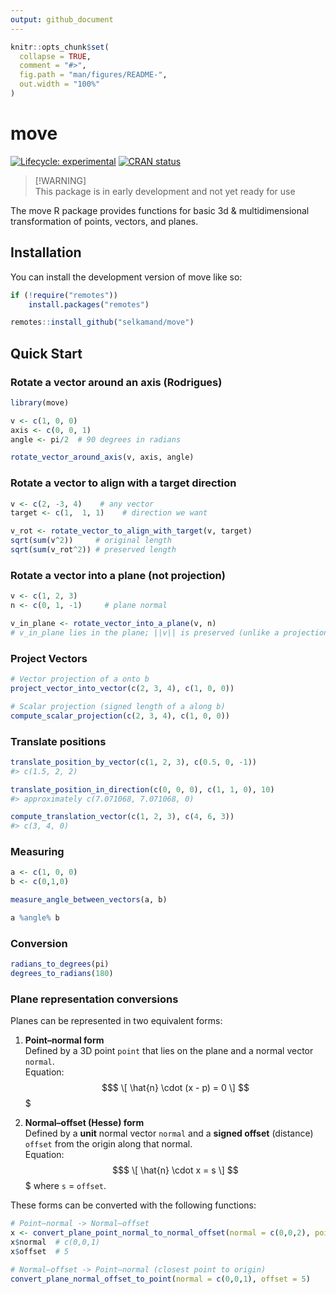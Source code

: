 ```yaml
---
output: github_document
---
```


<!-- README.md is generated from README.Rmd. Please edit that file -->

```r
knitr::opts_chunk$set(
  collapse = TRUE,
  comment = "#>",
  fig.path = "man/figures/README-",
  out.width = "100%"
)
```

# move

<!-- badges: start -->
[![Lifecycle: experimental](https://img.shields.io/badge/lifecycle-experimental-orange.svg)](https://lifecycle.r-lib.org/articles/stages.html#experimental)
[![CRAN status](https://www.r-pkg.org/badges/version/move)](https://CRAN.R-project.org/package=move)
<!-- badges: end -->

> [!WARNING]  
> This package is in early development and not yet ready for use

The move R package provides functions for basic 3d & multidimensional transformation of points, vectors, and planes.

## Installation

You can install the development version of move like so:

``` r
if (!require("remotes"))
    install.packages("remotes")

remotes::install_github("selkamand/move")
```

## Quick Start

### Rotate a vector around an axis (Rodrigues)

```r
library(move)

v <- c(1, 0, 0)
axis <- c(0, 0, 1)
angle <- pi/2  # 90 degrees in radians

rotate_vector_around_axis(v, axis, angle)
```

### Rotate a vector to align with a target direction

```r
v <- c(2, -3, 4)    # any vector
target <- c(1,  1, 1)    # direction we want

v_rot <- rotate_vector_to_align_with_target(v, target)
sqrt(sum(v^2))     # original length
sqrt(sum(v_rot^2)) # preserved length
```

### Rotate a vector into a plane (not projection)

```r
v <- c(1, 2, 3)
n <- c(0, 1, -1)     # plane normal

v_in_plane <- rotate_vector_into_a_plane(v, n)
# v_in_plane lies in the plane; ||v|| is preserved (unlike a projection)
```

### Project Vectors

```r
# Vector projection of a onto b
project_vector_into_vector(c(2, 3, 4), c(1, 0, 0))

# Scalar projection (signed length of a along b)
compute_scalar_projection(c(2, 3, 4), c(1, 0, 0))
```

### Translate positions

```r
translate_position_by_vector(c(1, 2, 3), c(0.5, 0, -1))
#> c(1.5, 2, 2)

translate_position_in_direction(c(0, 0, 0), c(1, 1, 0), 10)
#> approximately c(7.071068, 7.071068, 0)

compute_translation_vector(c(1, 2, 3), c(4, 6, 3))
#> c(3, 4, 0)
```


### Measuring

```r
a <- c(1, 0, 0)
b <- c(0,1,0)

measure_angle_between_vectors(a, b)

a %angle% b
```

### Conversion

```r
radians_to_degrees(pi)
degrees_to_radians(180)
```


### Plane representation conversions

Planes can be represented in two equivalent forms:

1. **Point–normal form**  
   Defined by a 3D point `point` that lies on the plane and a normal vector `normal`.  
   Equation:  
   $$$
   \[
   \hat{n} \cdot (x - p) = 0
   \]
   $$$

2. **Normal–offset (Hesse) form**  
   Defined by a **unit** normal vector `normal` and a **signed offset** (distance) `offset`
   from the origin along that normal.  
   Equation:  
   $$$
   \[
   \hat{n} \cdot x = s
   \]
   $$$
   where `s` = `offset`.

These forms can be converted with the following functions:

```r
# Point–normal -> Normal–offset
x <- convert_plane_point_normal_to_normal_offset(normal = c(0,0,2), point = c(2,3,5))
x$normal  # c(0,0,1)
x$offset  # 5

# Normal–offset -> Point–normal (closest point to origin)
convert_plane_normal_offset_to_point(normal = c(0,0,1), offset = 5)
```


